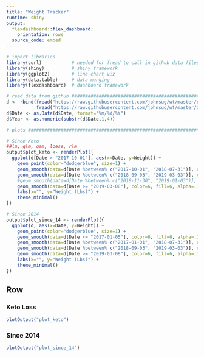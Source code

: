 ```yaml
---
title: "Weight Tracker"
runtime: shiny
output:
  flexdashboard::flex_dashboard:
    orientation: rows
  source_code: embed
---
```

  
```r
# import libraries
library(curl)           # needed for fread to call in github data files
library(shiny)          # shiny framework
library(ggplot2)        # line chart viz
library(data.table)     # data munging
library(flexdashboard)  # dashboard framework

# read data from github ##########################################################################
d <- rbind(fread("https://raw.githubusercontent.com/johnsug/wt/master/recent_wt.csv"), 
           fread("https://raw.githubusercontent.com/johnsug/wt/master/archived_wt.csv"))
d$Date <- as.Date(d$Date, format="%m/%d/%Y")
d$Year <- as.numeric(substr(d$Date,1,4))

# plots ##########################################################################################

# Since Keto
##lm, glm, gam, loess, rlm
output$plot_keto <- renderPlot({
  ggplot(d[Date > "2017-10-01"], aes(x=Date, y=Weight)) + 
    geom_point(color="dodgerblue", size=1) + 
    geom_smooth(data=d[Date %between% c("2017-10-01", "2018-07-31")], color=6, fill=6, alpha=.15, size=.5, method="loess") + 
    geom_smooth(data=d[Date %between% c("2018-09-03", "2019-03-03")], color=6, fill=6, alpha=.15, size=.5, method="loess") + 
    #geom_smooth(data=d[Date %between% c("2018-11-30", "2019-01-03")], color=6, fill=6, alpha=.15, size=.5, method="loess") + 
    geom_smooth(data=d[Date >= "2019-03-08"], color=6, fill=6, alpha=.15, size=.5, method="loess") + 
    labs(x="", y="Weight (Lbs)") + 
    theme_minimal()
})

# Since 2014
output$plot_since_14 <- renderPlot({
  ggplot(d, aes(x=Date, y=Weight)) + 
    geom_point(color="dodgerblue", size=1) + 
    geom_smooth(data=d[Date <= "2017-01-05"], color=6, fill=6, alpha=.15, size=.5, method="loess", span=.25) + 
    geom_smooth(data=d[Date %between% c("2017-01-01", "2018-07-31")], color=6, fill=6, alpha=.15, size=.5, method="loess", span=.5) + 
    geom_smooth(data=d[Date %between% c("2018-09-03", "2019-03-03")], color=6, fill=6, alpha=.15, size=.5, method="loess", span=.5) + 
    geom_smooth(data=d[Date >= "2019-03-08"], color=6, fill=6, alpha=.15, size=.5, method="loess", span=.25) + 
    labs(x="", y="Weight (Lbs)") + 
    theme_minimal()
})


```

Row {data-height=250}
---------------------------------------
  
### Keto Loss
```r
plotOutput("plot_keto")
```

### Since 2014
```r
plotOutput("plot_since_14")
```
